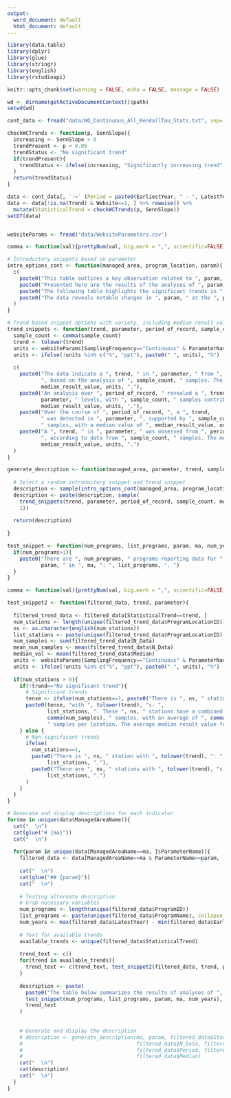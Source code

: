 ```yaml
---
output:
  word_document: default
  html_document: default
---
```

```r
library(data.table)
library(dplyr)
library(glue)
library(stringr)
library(english)
library(rstudioapi)

knitr::opts_chunk$set(warning = FALSE, echo = FALSE, message = FALSE)

wd <- dirname(getActiveDocumentContext()$path)
setwd(wd)

cont_data <- fread("data/WQ_Continuous_All_KendallTau_Stats.txt", sep='|')

checkWCTrends <- function(p, SennSlope){
  increasing <- SennSlope > 0
  trendPresent <- p < 0.05
  trendStatus <- "No significant trend"
  if(trendPresent){
    trendStatus <- ifelse(increasing, "Significantly increasing trend", "Significantly decreasing trend")
  }          
  return(trendStatus)
}

data <- cont_data[, `:=` (Period = paste0(EarliestYear, " - ", LatestYear))]
data <- data[!is.na(Trend) & Website==1, ] %>% rowwise() %>%
  mutate(StatisticalTrend = checkWCTrends(p, SennSlope))
setDT(data)


websiteParams <- fread("data/WebsiteParameters.csv")

```



```r

comma <- function(val){prettyNum(val, big.mark = ",", scientific=FALSE)}

# Introductory snippets based on parameter
intro_options_cont <- function(managed_area, program_location, param){
  c(
    paste0("This table outlines a key observation related to ", param, " levels in the ", managed_area, ", specifically at the ", program_location, " location. "),
    paste0("Presented here are the results of the analyses of ", param, " trends at the ", managed_area, ", focusing on the ", program_location, " location. "),
    paste0("The following table highlights the significant trends in ", param, " within the ", managed_area, ", as observed at the ", program_location, " location. "),
    paste0("The data reveals notable changes in ", param, " at the ", program_location, " location in the ", managed_area, " over the study period. ")
  )
}

# Trend-based snippet options with variety, including median result value
trend_snippets <- function(trend, parameter, period_of_record, sample_count, median_result_value){
  sample_count <- comma(sample_count)
  trend <- tolower(trend)
  units <- websiteParams[SamplingFrequency=="Continuous" & ParameterName==parameter, ParameterUnits]
  units <- ifelse(!units %in% c("%", "ppt"), paste0(" ", units), "%")
  
  c(
    paste0("The data indicate a ", trend, " in ", parameter, " from ", period_of_record, 
           ", based on the analysis of ", sample_count, " samples. The median result value during this period was ", 
           median_result_value, units, "."),
    paste0("An analysis over ", period_of_record, " revealed a ", trend, " in ", 
           parameter, " levels, with ", sample_count, " samples contributing to this finding. The median value recorded was ", 
           median_result_value, units, "."),
    paste0("Over the course of ", period_of_record, ", a ", trend, 
           " was detected in ", parameter, ", supported by ", sample_count, 
           " samples, with a median value of ", median_result_value, units, "."),
    paste0("A ", trend, " in ", parameter, " was observed from ", period_of_record, 
           ", according to data from ", sample_count, " samples. The median result value noted was ", 
           median_result_value, units, ".")
  )
}

generate_description <- function(managed_area, parameter, trend, sample_count, years_with_data, period_of_record, program_location, median_result_value) {
  
  # Select a random introductory snippet and trend snippet
  description <- sample(intro_options_cont(managed_area, program_location, param), 1)
  description <- paste(description, sample(
    trend_snippets(trend, parameter, period_of_record, sample_count, median_result_value), 
    1))
  
  return(description)
  
}


```


```r

test_snippet <- function(num_programs, list_programs, param, ma, num_years){
  if(num_programs>1){
    paste0("There are ", num_programs, " programs reporting data for ", 
           param, " in ", ma, ": ", list_programs, ". ")
  }
}

comma <- function(val){prettyNum(val, big.mark = ",", scientific=FALSE)}

test_snippet2 <- function(filtered_data, trend, parameter){
  
  filtered_trend_data <- filtered_data[StatisticalTrend==trend, ]
  num_stations <- length(unique(filtered_trend_data$ProgramLocationID))
  ns <- as.character(english(num_stations))
  list_stations <- paste(unique(filtered_trend_data$ProgramLocationID), collapse = ", ")
  num_samples <- sum(filtered_trend_data$N_Data)
  mean_num_samples <- mean(filtered_trend_data$N_Data)
  median_val <- mean(filtered_trend_data$Median)
  units <- websiteParams[SamplingFrequency=="Continuous" & ParameterName==parameter, ParameterUnits]
  units <- ifelse(!units %in% c("%", "ppt"), paste0(" ", units), "%")
  
  if(num_stations > 0){
    if(!trend=="No significant trend"){
      # Significant trends
      tense <- ifelse(num_stations==1, paste0("There is ", ns, " station "), paste0("There are ", ns, " stations "))
      paste0(tense, "with ", tolower(trend), "s: ",
             list_stations, ". These ", ns, " stations have a combined sample count of ", 
             comma(num_samples), " samples, with an average of ", comma(round(mean_num_samples)), 
             " samples per location. The average median result value for all stations is ", round(median_val,1), units, ".")
    } else {
      # Non-significant trends
      ifelse(
        num_stations==1, 
        paste0("There is ", ns, " station with ", tolower(trend), ": ",
             list_stations, "."), 
        paste0("There are ", ns, " stations with ", tolower(trend), "s: ",
             list_stations, ".")
      )
    }
  }
}

```



```r

# Generate and display descriptions for each indicator
for(ma in unique(data$ManagedAreaName)){
  cat("  \n")
  cat(glue("# {ma}"))
  cat("  \n")
  
  for(param in unique(data[ManagedAreaName==ma, ]$ParameterName)){
    filtered_data <- data[ManagedAreaName==ma & ParameterName==param, ]
    
    cat("  \n")
    cat(glue("## {param}"))
    cat("  \n")
    
    # Testing alternate description
    # Grab necessary variables
    num_programs <- length(unique(filtered_data$ProgramID))
    list_programs <- paste(unique(filtered_data$ProgramName), collapse = ", ")
    num_years <- max(filtered_data$LatestYear) - min(filtered_data$EarliestYear)
    
    # Text for available trends
    available_trends <- unique(filtered_data$StatisticalTrend)
    
    trend_text <- c()
    for(trend in available_trends){
      trend_text <- c(trend_text, test_snippet2(filtered_data, trend, param))
    }
    
    description <- paste(
      paste0("The table below summarizes the results of analyses of ", param," over a ", num_years, "-year span. "),
      test_snippet(num_programs, list_programs, param, ma, num_years),
      trend_text
    )
    
    
    # Generate and display the description
    # description <- generate_description(ma, param, filtered_data$StatisticalTrend,
    #                                     filtered_data$N_Data, filtered_data$N_Years,
    #                                     filtered_data$Period, filtered_data$ProgramLocationID,
    #                                     filtered_data$Median)
    cat("  \n")
    cat(description)
    cat("  \n")
  }
}

```

